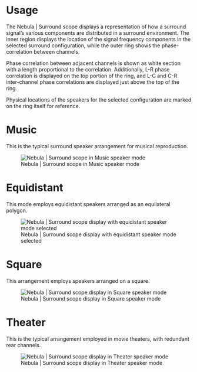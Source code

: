 # Usage
The Nebula | Surround scope displays a representation of how a surround signal's various components are distributed in a surround environment. 
The inner region displays the location of the signal frequency components in the selected surround configuration, while the outer ring shows the phase-correlation between channels.

Phase correlation between adjacent channels is shown as white section with a length proportional to the correlation. 
Additionally, L-R phase correlation is displayed on the top portion of the ring, and L-C and C-R inter-channel phase correlations are displayed just above the top of the ring.

Physical locations of the speakers for the selected configuration are marked on the ring itself for reference.

# Music
This is the typical surround speaker arrangement for musical reproduction.

![Nebula | Surround scope in Music speaker mode](https://media.githubusercontent.com/media/FLUX-SE/doc_images/main/Analyzer/Nebula/Music.png)

# Equidistant
This mode employs equidistant speakers arranged as an equilateral polygon.

![Nebula | Surround scope display with equidistant speaker mode selected](https://media.githubusercontent.com/media/FLUX-SE/doc_images/main/Analyzer/Nebula/Equidistant.png)

# Square
This arrangement employs speakers arranged on a square.

![Nebula | Surround scope display in Square speaker mode](https://media.githubusercontent.com/media/FLUX-SE/doc_images/main/Analyzer/Nebula/Square.png)

# Theater
This is the typical arrangement employed in movie theaters, with redundant rear channels.

![Nebula | Surround scope display in Theater speaker mode](https://media.githubusercontent.com/media/FLUX-SE/doc_images/main/Analyzer/Nebula/Theater.png)
